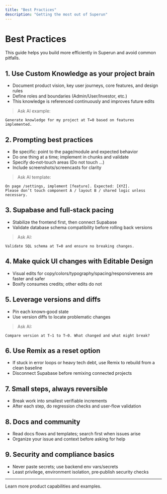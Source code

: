 ```yaml
---
title: "Best Practices"
description: "Getting the most out of Superun"
---
```


# Best Practices

This guide helps you build more efficiently in Superun and avoid common pitfalls.

## 1. Use Custom Knowledge as your project brain
- Document product vision, key user journeys, core features, and design rules
- Define roles and boundaries (Admin/User/Investor, etc.)
- This knowledge is referenced continuously and improves future edits

> Ask AI example:
```
Generate knowledge for my project at T=0 based on features implemented.
```

## 2. Prompting best practices
- Be specific: point to the page/module and expected behavior
- Do one thing at a time; implement in chunks and validate
- Specify do‑not‑touch areas (Do not touch ...)
- Include screenshots/screencasts for clarity

> Ask AI template:
```
On page /settings, implement [feature]. Expected: [XYZ].
Please don’t touch component A / layout B / shared logic unless necessary.
```

## 3. Supabase and full‑stack pacing
- Stabilize the frontend first, then connect Supabase
- Validate database schema compatibility before rolling back versions

> Ask AI:
```
Validate SQL schema at T=0 and ensure no breaking changes.
```

## 4. Make quick UI changes with Editable Design
- Visual edits for copy/colors/typography/spacing/responsiveness are faster and safer
- Boxify consumes credits; other edits do not

## 5. Leverage versions and diffs
- Pin each known‑good state
- Use version diffs to locate problematic changes

> Ask AI:
```
Compare version at T–1 to T–0. What changed and what might break?
```

## 6. Use Remix as a reset option
- If stuck in error loops or heavy tech debt, use Remix to rebuild from a clean baseline
- Disconnect Supabase before remixing connected projects

## 7. Small steps, always reversible
- Break work into smallest verifiable increments
- After each step, do regression checks and user‑flow validation

## 8. Docs and community
- Read docs flows and templates; search first when issues arise
- Organize your issue and context before asking for help

## 9. Security and compliance basics
- Never paste secrets; use backend env vars/secrets
- Least privilege, environment isolation, pre‑publish security checks

---

<Card title="Superun Website" icon="globe" href="https://superun.ai/web" horizontal>
  Learn more product capabilities and examples.
</Card>

